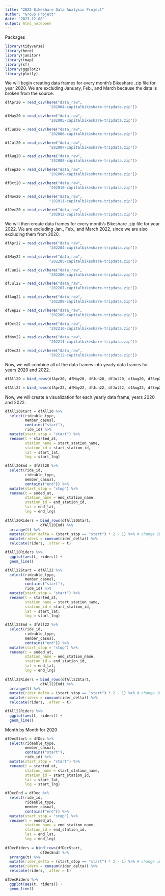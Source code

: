 ---
title: "2022 Bikeshare Data Analysis Project"
author: "Group Project"
date: "2023-12-08"
output: html_notebook
---

Packages

```{r}
library(tidyverse)
library(here)
library(janitor)
library(tmap)
library(sf)
library(ggplot2)
library(plotly)
```

We will begin creating data frames for every month's Bikeshare .zip file for year 2020. We are excluding January, Feb., and March because the data is broken from the source.

```{r}
dfApr20 = read_csv(here("data_raw",
                    "202004-capitalbikeshare-tripdata.zip"))

dfMay20 = read_csv(here("data_raw",
                    "202005-capitalbikeshare-tripdata.zip"))

dfJun20 = read_csv(here("data_raw",
                    "202006-capitalbikeshare-tripdata.zip"))

dfJul20 = read_csv(here("data_raw",
                    "202007-capitalbikeshare-tripdata.zip"))

dfAug20 = read_csv(here("data_raw",
                    "202008-capitalbikeshare-tripdata.zip"))

dfSep20 = read_csv(here("data_raw",
                    "202009-capitalbikeshare-tripdata.zip"))

dfOct20 = read_csv(here("data_raw",
                    "202010-capitalbikeshare-tripdata.zip"))

dfNov20 = read_csv(here("data_raw",
                    "202011-capitalbikeshare-tripdata.zip"))

dfDec20 = read_csv(here("data_raw",
                    "202012-capitalbikeshare-tripdata.zip"))
```

We will then create data frames for every month's Bikeshare .zip file for year 2022. We are excluding Jan., Feb., and March 2022, since we are also excluding them from 2020.

```{r}
dfApr22 = read_csv(here("data_raw",
                    "202204-capitalbikeshare-tripdata.zip"))

dfMay22 = read_csv(here("data_raw",
                    "202205-capitalbikeshare-tripdata.zip"))

dfJun22 = read_csv(here("data_raw",
                    "202206-capitalbikeshare-tripdata.zip"))

dfJul22 = read_csv(here("data_raw",
                    "202207-capitalbikeshare-tripdata.zip"))

dfAug22 = read_csv(here("data_raw",
                    "202208-capitalbikeshare-tripdata.zip"))

dfSep22 = read_csv(here("data_raw",
                    "202209-capitalbikeshare-tripdata.zip"))

dfOct22 = read_csv(here("data_raw",
                    "202210-capitalbikeshare-tripdata.zip"))

dfNov22 = read_csv(here("data_raw",
                    "202211-capitalbikeshare-tripdata.zip"))

dfDec22 = read_csv(here("data_raw",
                    "202212-capitalbikeshare-tripdata.zip"))

```

Now, we will combine all of the data frames into yearly data frames for years 2020 and 2022.

```{r}
dfAll20 = bind_rows(dfApr20, dfMay20, dfJun20, dfJul20, dfAug20, dfSep20, dfOct20, dfNov20, dfDec20)
```

```{r}
dfAll22 = bind_rows(dfApr22, dfMay22, dfJun22, dfJul22, dfAug22, dfSep22, dfOct22, dfNov22, dfDec22)
```

Now, we will create a visualization for each yearly data frame, years 2020 and 2022.

```{r}
dfAll20Start = dfAll20 %>% 
  select(rideable_type,
         member_casual,
         contains("start"),
         ride_id) %>% 
  mutate(start_stop = "start") %>%
  rename(t = started_at,
         station_name = start_station_name,
         station_id = start_station_id,
         lat = start_lat,
         lng = start_lng)

dfAll20End = dfAll20 %>% 
  select(ride_id,
         rideable_type,
         member_casual,
         contains("end")) %>%
  mutate(start_stop = "stop") %>%
  rename(t = ended_at,
         station_name = end_station_name,
         station_id = end_station_id,
         lat = end_lat,
         lng = end_lng)
 
dfAll20Riders = bind_rows(dfAll20Start,
                dfAll20End) %>%
  arrange(t) %>%
  mutate(rider_delta = (start_stop == "start") * 2 - 1) %>% # change in ridership 
  mutate(riders = cumsum(rider_delta)) %>%
  relocate(riders, .after = t)
```


```{r}
dfAll20Riders %>% 
  ggplot(aes(t, riders)) +
  geom_line()
```

```{r}
dfAll22Start = dfAll22 %>% 
  select(rideable_type,
         member_casual,
         contains("start"),
         ride_id) %>% 
  mutate(start_stop = "start") %>%
  rename(t = started_at,
         station_name = start_station_name,
         station_id = start_station_id,
         lat = start_lat,
         lng = start_lng)

dfAll22End = dfAll22 %>% 
  select(ride_id,
         rideable_type,
         member_casual,
         contains("end")) %>%
  mutate(start_stop = "stop") %>%
  rename(t = ended_at,
         station_name = end_station_name,
         station_id = end_station_id,
         lat = end_lat,
         lng = end_lng)
 
dfAll22Riders = bind_rows(dfAll22Start,
                dfAll22End) %>%
  arrange(t) %>%
  mutate(rider_delta = (start_stop == "start") * 2 - 1) %>% # change in ridership 
  mutate(riders = cumsum(rider_delta)) %>%
  relocate(riders, .after = t)
```

```{r}
dfAll22Riders %>% 
  ggplot(aes(t, riders)) +
  geom_line()
```

Month by Month for 2020

```{r}
dfDecStart = dfDec %>% 
  select(rideable_type,
         member_casual,
         contains("start"),
         ride_id) %>% 
  mutate(start_stop = "start") %>%
  rename(t = started_at,
         station_name = start_station_name,
         station_id = start_station_id,
         lat = start_lat,
         lng = start_lng)

dfDecEnd = dfDec %>% 
  select(ride_id,
         rideable_type,
         member_casual,
         contains("end")) %>%
  mutate(start_stop = "stop") %>%
  rename(t = ended_at,
         station_name = end_station_name,
         station_id = end_station_id,
         lat = end_lat,
         lng = end_lng)
 
dfDecRiders = bind_rows(dfDecStart,
                dfDecEnd) %>%
  arrange(t) %>%
  mutate(rider_delta = (start_stop == "start") * 2 - 1) %>% # change in ridership 
  mutate(riders = cumsum(rider_delta)) %>%
  relocate(riders, .after = t)
```

```{r}
dfDecRiders %>% 
  ggplot(aes(t, riders)) +
  geom_line()
```

